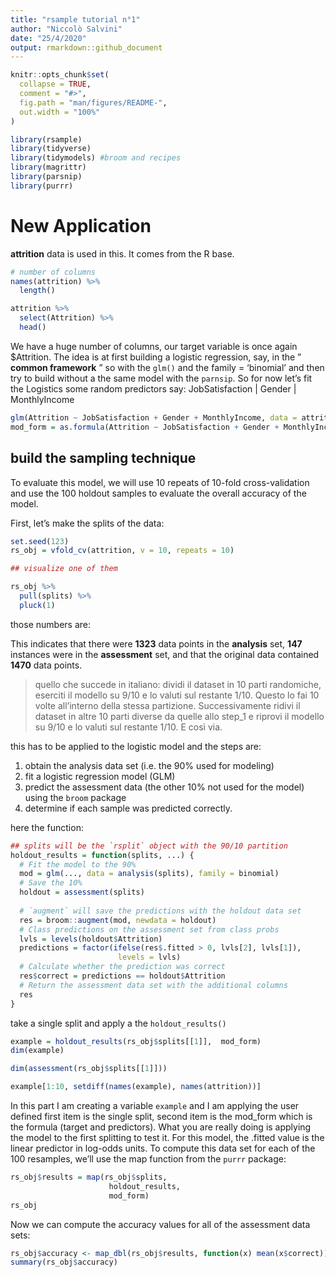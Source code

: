 ```yaml
---
title: "rsample tutorial n°1"
author: "Niccolò Salvini"
date: "25/4/2020"
output: rmarkdown::github_document
---
```


```r

knitr::opts_chunk$set(
  collapse = TRUE,
  comment = "#>",
  fig.path = "man/figures/README-",
  out.width = "100%"
)

library(rsample)
library(tidyverse)
library(tidymodels) #broom and recipes
library(magrittr)
library(parsnip)
library(purrr)
```


# New Application


**attrition** data is used in this. It comes from the R base. 


```r
# number of columns
names(attrition) %>% 
  length()

attrition %>%  
  select(Attrition) %>% 
  head()

```

We have a huge number of columns, our target variable is once again $Attrition. The idea is at first building a logistic regression, say, in the " __common framework__ "  so with the `glm()` and the family = 'binomial' and then try to build without a the same model with the `parnsip`. So for now let's fit the Logistics some random predictors say: JobSatisfaction |  Gender |   MonthlyIncome

```r

glm(Attrition ~ JobSatisfaction + Gender + MonthlyIncome, data = attrition, family = binomial)
mod_form = as.formula(Attrition ~ JobSatisfaction + Gender + MonthlyIncome)
```


## build the sampling technique

To evaluate this model, we will use 10 repeats of 10-fold cross-validation and use the 100 holdout samples to evaluate the overall accuracy of the model.

First, let’s make the splits of the data:

```r

set.seed(123)
rs_obj = vfold_cv(attrition, v = 10, repeats = 10)

## visualize one of them

rs_obj %>%  
  pull(splits) %>% 
  pluck(1)

```

those numbers are:

This indicates that there were **1323** data points in the **analysis** set, **147** instances were in the **assessment** set, and that the original data contained **1470** data points.

>quello che succede in italiano: dividi il dataset in 10 parti randomiche, eserciti il modello su 9/10 e lo valuti sul restante 1/10. Questo lo fai 10 volte all'interno della stessa partizione. 
Successivamente ridivi il dataset in altre 10 parti diverse da quelle allo step_1 e riprovi il modello su 9/10 e lo valuti sul restante 1/10. E così via. 

this has to be applied to the logistic model and the steps are:


1. obtain the analysis data set (i.e. the 90% used for modeling)
1. fit a logistic regression model (GLM)
1. predict the assessment data (the other 10% not used for the
model) using the `broom` package
1. determine if each sample was predicted correctly.


here the function: 

```r

## splits will be the `rsplit` object with the 90/10 partition
holdout_results = function(splits, ...) {
  # Fit the model to the 90%
  mod = glm(..., data = analysis(splits), family = binomial)
  # Save the 10%
  holdout = assessment(splits)
  
  # `augment` will save the predictions with the holdout data set
  res = broom::augment(mod, newdata = holdout)
  # Class predictions on the assessment set from class probs
  lvls = levels(holdout$Attrition)
  predictions = factor(ifelse(res$.fitted > 0, lvls[2], lvls[1]),
                        levels = lvls)
  # Calculate whether the prediction was correct
  res$correct = predictions == holdout$Attrition
  # Return the assessment data set with the additional columns
  res
}

```

take a single split and apply a the `holdout_results()`

```r

example = holdout_results(rs_obj$splits[[1]],  mod_form)
dim(example)

dim(assessment(rs_obj$splits[[1]]))

example[1:10, setdiff(names(example), names(attrition))]

```

In this part I am creating a variable `example` and I am applying the user defined first item is the single split, second item is the mod_form which is the formula (target and predictors).
What you are really doing is applying the model to the first splitting to test it. 
For this model, the .fitted value is the linear predictor in log-odds units.
To compute this data set for each of the 100 resamples, we’ll use the map function from the `purrr` package:


```r

rs_obj$results = map(rs_obj$splits,
                      holdout_results,
                      mod_form)
rs_obj


```




Now we can compute the accuracy values for all of the assessment data sets:


```r

rs_obj$accuracy <- map_dbl(rs_obj$results, function(x) mean(x$correct))
summary(rs_obj$accuracy)

```
